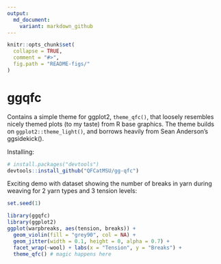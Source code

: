 ```yaml
---
output:
  md_document:
    variant: markdown_github
---
```


<!-- README.md is generated from README.Rmd. Please edit that file -->

```r
knitr::opts_chunk$set(
  collapse = TRUE,
  comment = "#>",
  fig.path = "README-figs/"
)
```

# ggqfc

Contains a simple theme for ggplot2, `theme_qfc()`, that loosely resembles nicely themed plots (to my taste) from R base graphics. The theme builds on `ggplot2::theme_light()`, and borrows heavily from Sean Anderson's ggsidekick(). 

Installing:

```r
# install.packages("devtools")
devtools::install_github("QFCatMSU/gg-qfc")
```

Exciting demo with dataset showing the number of breaks in yarn during weaving for 2 yarn types and 3 tension levels:

```r
set.seed(1)
```

```r
library(ggqfc)
library(ggplot2)
ggplot(warpbreaks, aes(tension, breaks)) + 
  geom_violin(fill = "grey90", col = NA) +
  geom_jitter(width = 0.1, height = 0, alpha = 0.7) +
  facet_wrap(~wool) + labs(x = "Tension", y = "Breaks") +
  theme_qfc() # magic happens here
```
